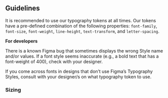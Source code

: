

<Meta title="Theme/Typography/Guidelines" />

## Guidelines

It is recommended to use our typography tokens at all times. Our tokens have a pre-defined combination of the following properties: `font-family`, `font-size`, `font-weight`, `line-height`, `text-transform`, and `letter-spacing`.

**For developers**

<Alert severity="warning">
  There is a known Figma bug that sometimes displays the wrong Style name and/or
  values. If a font style seems inaccurate (e.g., a bold text that has a
  font-weight of 400), check with your designer.
</Alert>

If you come across fonts in designs that don’t use Figma’s Typography Styles, consult with your designer/s on what typography token to use.

### Sizing
